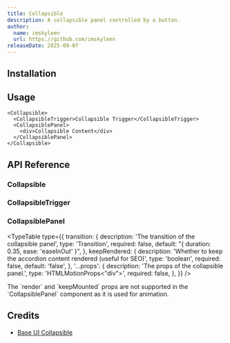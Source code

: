 ```yaml
---
title: Collapsible
description: A collapsible panel controlled by a button.
author:
  name: imskyleen
  url: https://github.com/imskyleen
releaseDate: 2025-09-07
---
```


<ComponentPreview name="demo-primitives-base-collapsible" />

## Installation

<ComponentInstallation name="primitives-base-collapsible" />

## Usage

```tsx
<Collapsible>
  <CollapsibleTrigger>Collapsible Trigger</CollapsibleTrigger>
  <CollapsiblePanel>
    <div>Collapsible Content</div>
  </CollapsiblePanel>
</Collapsible>
```

## API Reference

### Collapsible

<ExternalLink
  href="https://base-ui.com/react/components/collapsible#root"
  text="Base UI API Reference - Collapsible.Root"
/>

### CollapsibleTrigger

<ExternalLink
  href="https://base-ui.com/react/components/collapsible#trigger"
  text="Base UI API Reference - Collapsible.Trigger"
/>

### CollapsiblePanel

<ExternalLink
  href="https://base-ui.com/react/components/collapsible#panel"
  text="Base UI API Reference - Collapsible.Panel"
/>

<TypeTable
  type={{
    transition: {
      description: 'The transition of the collapsible panel',
      type: 'Transition',
      required: false,
      default: "{ duration: 0.35, ease: 'easeInOut' }",
    },
    keepRendered: {
      description:
        'Whether to keep the accordion content rendered (useful for SEO)',
      type: 'boolean',
      required: false,
      default: 'false',
    },
    '...props': {
      description: 'The props of the collapsible panel.',
      type: 'HTMLMotionProps<"div">',
      required: false,
    },
  }}
/>

<Callout type="info">
  The `render` and `keepMounted` props are not supported in the
  `CollapsiblePanel` component as it is used for animation.
</Callout>

## Credits

- [Base UI Collapsible](https://base-ui.com/react/components/collapsible)

